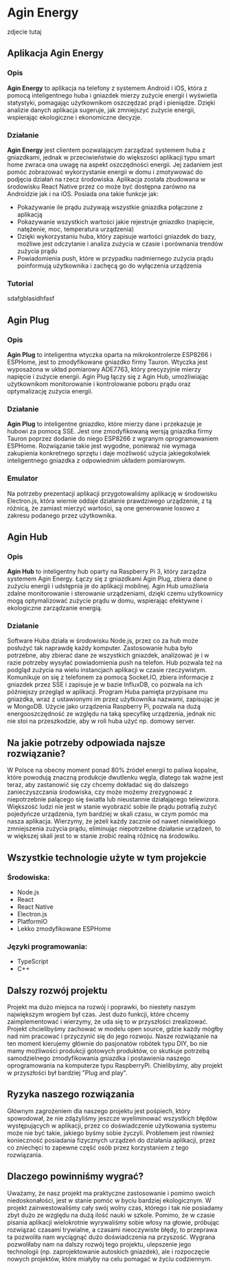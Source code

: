 # Agin Energy

zdjecie tutaj

## Aplikacja Agin Energy

### Opis

**Agin Energy** to aplikacja na telefony z systemem Android i iOS, która z pomocą inteligentnego huba i gniazdek mierzy zużycie energii i wyświetla statystyki, pomagając użytkownikom oszczędzać prąd i pieniądze. Dzięki analizie danych aplikacja sugeruje, jak zmniejszyć zużycie energii, wspierając ekologiczne i ekonomiczne decyzje.

### Działanie

**Agin Energy** jest clientem pozwalającym zarządzać systemem huba z gniazdkami, jednak w przeciwieństwie do większości aplikacji typu smart home zwraca ona uwagę na aspekt oszczędności energii. Jej zadaniem jest pomóc zobrazować wykorzystanie energii w domu i zmotywować do podjęcia działań na rzecz środowiska. Aplikacja została zbudowana w środowisku React Native przez co może być dostępna zarówno na Androidzie jak i na iOS. Posiada ona takie funkcje jak:

- Pokazywanie ile prądu zużywają wszystkie gniazdka połączone z aplikacją
- Pokazywanie wszystkich wartości jakie rejestruje gniazdko (napięcie, natężenie, moc, temperatura urządzenia)
- Dzięki wykorzystaniu huba, który zapisuje wartości gniazdek do bazy, możliwe jest odczytanie i analiza zużycia w czasie i porównania trendów zużycia prądu
- Powiadomienia push, które w przypadku nadmiernego zużycia prądu poinformują użytkownika i zachęcą go do wyłączenia urządzenia

### Tutorial

sdafgblasidhfasf

## Agin Plug

### Opis

**Agin Plug** to inteligentna wtyczka oparta na mikrokontrolerze ESP8266 i ESPHome, jest to zmodyfikowane gniazdko firmy Tauron. Wtyczka jest wyposażona w układ pomiarowy ADE7763, który precyzyjnie mierzy napięcie i zużycie energii. Agin Plug łączy się z Agin Hub, umożliwiając użytkownikom monitorowanie i kontrolowanie poboru prądu oraz optymalizację zużycia energii.

### Działanie

**Agin Plug** to inteligentne gniazdko, które mierzy dane i przekazuje je hubowi za pomocą SSE. Jest one zmodyfikowaną wersją gniazdka firmy Tauron poprzez dodanie do niego ESP8266 z wgranym oprogramowaniem ESPHome. Rozwiązanie takie jest wygodne, ponieważ nie wymaga zakupienia konkretnego sprzętu i daje możliwość użycia jakiegokolwiek inteligentnego gniazdka z odpowiednim układem pomiarowym.

### Emulator

Na potrzeby prezentacji aplikacji przygotowaliśmy aplikację w środowisku Electron.js, która wiernie oddaje działanie prawdziwego urządzenie, z tą różnicą, że zamiast mierzyć wartości, są one generowanie losowo z zakresu podanego przez użytkownika.

## Agin Hub

### Opis

**Agin Hub** to inteligentny hub oparty na Raspberry Pi 3, który zarządza systemem Agin Energy. Łączy się z gniazdkami Agin Plug, zbiera dane o zużyciu energii i udstępnia je do aplikacji mobilnej. Agin Hub umożliwia zdalne monitorowanie i sterowanie urządzeniami, dzięki czemu użytkownicy mogą optymalizować zużycie prądu w domu, wspierając efektywne i ekologiczne zarządzanie energią.

### Działanie

Software Huba działa w środowisku Node.js, przez co za hub może posłużyć tak naprawdę każdy komputer. Zastosowanie huba było potrzebne, aby zbierać dane ze wszystkich gniazdek, analizować je i w razie potrzeby wysyłać powiadomienia push na telefon. Hub pozwala też na podgląd zużycia na wielu instancjach aplikacji w czasie rzeczywistym. Komunikuje on się z telefonem za pomocą Socket.IO, zbiera informacje z gniazdek przez SSE i zapisuje je w bazie InfluxDB, co pozwala na ich późniejszy przegląd w aplikacji. Program Huba pamięta przypisane mu gniazdka, wraz z ustawionymi im przez użytkownika nazwami, zapisując je w MongoDB. Użycie jako urządzenia Raspberry Pi, pozwala na dużą energooszczędność ze względu na taką specyfikę urządzenia, jednak nic nie stoi na przeszkodzie, aby w roli huba użyć np. domowy server.

## Na jakie potrzeby odpowiada najsze rozwiązanie?

W Polsce na obecny moment ponad 80% źródeł energii to paliwa kopalne, które powodują znaczną produkcje dwutlenku węgla, dlatego tak ważne jest teraz, aby zastanowić się czy chcemy dokładać się do dalszego zanieczyszczania środowiska, czy może możemy zrezygnować z niepotrzebnie palącego się światła lub nieustannie działającego telewizora. Większość ludzi nie jest w stanie wyobrazić sobie ile prądu potrafią zużyć pojedyńcze urządzenia, tym bardziej w skali czasu, w czym pomóc ma nasza aplikacja. Wierzymy, że jeżeli każdy zacznie od nawet niewielkiego zmniejszenia zużycia prądu, eliminując niepotrzebne działanie urządzeń, to w większej skali jest to w stanie zrobić realną różnicę na środowiku.

## Wszystkie technologie użyte w tym projekcie

### Środowiska:

- Node.js
- React
- React Native
- Electron.js
- PlatformIO
- Lekko zmodyfikowane ESPHome

### Języki programowania:

- TypeScript
- C++

## Dalszy rozwój projektu

Projekt ma dużo miejsca na rozwój i poprawki, bo niestety naszym największym wrogiem był czas. Jest dużo funkcji, które chcemy zaimplementować i wierzymy, że uda się to w przyszłości zrealizować. Projekt chcielibyśmy zachować w modelu open source, gdzie każdy mógłby nad nim pracować i przyczynić się do jego rozwoju. Nasze rozwiązanie na ten moment kierujemy głównie do pasjonatów robótek typu DIY, bo nie mamy możliwości produkcji gotowych produktów, co skutkuje potrzebą samodzielnego zmodyfikowania gniazdka i postawienia naszego oprogramowania na komputerze typu RaspberryPi. Chielibyśmy, aby projekt w przyszłości był bardziej "Plug and play".

## Ryzyka naszego rozwiązania

Głównym zagrożeniem dla naszego projektu jest pośpiech, który spowodował, że nie zdążyliśmy jeszcze wyeliminować wszystkich błędów występujących w aplikacji, przez co doświadczenie użytkowania systemu może nie być takie, jakiego byśmy sobie życzyli. Problemem jest również konieczność posiadania fizycznych urządzeń do działania aplikacji, przez co zniechęci to zapewne część osób przez korzystaniem z tego rozwiązania.

## Dlaczego powinniśmy wygrać?

Uważamy, że nasz projekt ma praktyczne zastosowanie i pomimo swoich niedoskonałości, jest w stanie pomóc w byciu bardziej ekologicznym. W projekt zainwestowaliśmy cały swój wolny czas, którego i tak nie posiadamy zbyt dużo ze względu na dużą ilość nauki w szkole. Pomimo, że w czasie pisania aplikacji wielokrotnie wyrywaliśmy sobie włosy na głowie, próbując rozwiązać czasami trywialne, a czasami nieoczywiste błędy, to przeprawa ta pozwoliła nam wyciągnąć dużo doświadczenia na przyszość. Wygrana pozwoliłaby nam na dalszy rozwój tego projektu, ulepszenie jego technologii (np. zaprojektowanie autoskich gniazdek), ale i rozpoczęcie nowych projektów, które miałyby na celu pomagać w życiu codziennym.